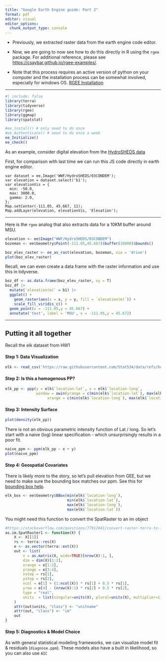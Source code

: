 ```yaml
---
title: "Google Earth Engine guide: Part 2"
format: pdf
editor: visual
editor_options: 
  chunk_output_type: console
---
```


- Previously, we extracted raster data from the earth engine code editor.

- Now, we are going to now see how to do this directly in R using the `rgee` package. For additional reference, please see <https://csaybar.github.io/rgee-examples/>.

- Note that this process requires an active version of python on your computer and the installation process can be somewhat involved, especially for windows OS. [RGEE Installation](https://cran.r-project.org/web/packages/rgee/vignettes/rgee01.html)

---

```r
#| include: false
library(terra)
library(tidyverse)
library(rgee)
library(ggmap)
library(spatstat)

```

```r
#ee_install() # only need to do once
#ee_Authenticate() # need to do once a week
ee_Initialize()
ee_check()
```


As an example, consider digital elevation from the [HydroSHEDS data](https://developers.google.com/earth-engine/datasets/catalog/WWF_HydroSHEDS_03CONDEM?hl=en#description)

First, for comparison with last time we can run this JS code directly in earth engine editor.

```
var dataset = ee.Image('WWF/HydroSHEDS/03CONDEM');
var elevation = dataset.select('b1');
var elevationVis = {
  min: -50.0,
  max: 3000.0,
  gamma: 2.0,
};
Map.setCenter(-111.05, 45.667, 11);
Map.addLayer(elevation, elevationVis, 'Elevation');
```

---

Here is the `rgee` analog that also extracts data for a 10KM buffer around MSU.

```r
elevation <- ee$Image("WWF/HydroSHEDS/03CONDEM")
bozeman <- ee$Geometry$Point(-111.05,45.667)$buffer(10000)$bounds()

boz_elev_raster <- ee_as_rast(elevation, bozeman, via = 'drive')
plot(boz_elev_raster)
```

Recall, we can even create a data frame with the raster information and use this in tidyverse.

```r
boz_df <- as.data.frame(boz_elev_raster, xy = T)
boz_df |>
  mutate(`elevation(m)` = b1) |>
  ggplot() +
    geom_raster(aes(x = x, y = y, fill = `elevation(m)`)) +
    scale_fill_viridis_c() +
  geom_point(x = -111.05,y = 45.667) +
  annotate('text', label = 'MSU', x = -111.05,y = 45.672)
```

---

## Putting it all together

Recall the elk dataset from HW1

#### Step 1: Data Visualization

```r
elk <- read_csv('https://raw.githubusercontent.com/Stat534/data/refs/heads/main/elk.csv')
```



#### Step 2: Is this a homogenous PP?

```r
elk_pp <- ppp(y = elk$`location-lat`, x = elk$`location-long`,
              window = owin(yrange = c(min(elk$`location-lat`), max(elk$`location-lat`)),
                   xrange = c(min(elk$`location-long`), max(elk$`location-long`))))
```


#### Step 3: Intensity Surface

```r
plot(density(elk_pp))
```

There is not an obvious parametric intensity function of Lat / long. So let's start with a naive (log) linear specification - which unsurprisingly results in a poor fit.

```r
naive_ppm <- ppm(elk_pp ~ x + y)
plot(naive_ppm)
```


#### Step 4: Geospatial Covariates

There is likely more to the story, so let's pull elevation from GEE, but we need to make sure the bounding box matches our ppm. See this for [bounding box help](https://developers.google.com/earth-engine/apidocs/ee-geometry-bbox-bounds#colab-python).

```r
elk_box <- ee$Geometry$BBox(min(elk$`location-long`),
                            min(elk$`location-lat`),
                            max(elk$`location-long`),
                            max(elk$`location-lat`))

```


You might need this function to convert the SpatRaster to an im object

```r
#https://stackoverflow.com/questions/77912041/convert-raster-terra-to-im-object-spatstat
as.im.SpatRaster1 <- function(X) {
    X <- X[[1]]
    rs <- terra::res(X)
    e <- as.vector(terra::ext(X))
    out <- list(
        v = as.matrix(X, wide=TRUE)[nrow(X):1, ],
        dim = dim(X)[1:2],
        xrange = e[1:2],
        yrange = e[3:4],
        xstep = rs[1],
        ystep = rs[2],
        xcol = e[1] + (1:ncol(X)) * rs[1] + 0.5 * rs[1],
        yrow = e[4] - (nrow(X):1) * rs[2] + 0.5 * rs[2],
        type = "real",
        units  = list(singular=units(X), plural=units(X), multiplier=1)
    )
    attr(out$units, "class") <- "unitname"
    attr(out, "class") <- "im"
    out
}


```


#### Step 5: Diagnostics & Model Choice

As with general statistical modeling frameworks, we can visualize model fit & residuals (`diagnose.ppm`). These models also have a built in likelihood, so you can also use `AIC`
